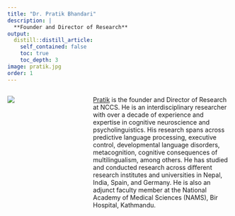 ```yaml
---
title: "Dr. Pratik Bhandari"
description: |
  **Founder and Director of Research** 
output:
  distill::distill_article:
    self_contained: false
    toc: true
    toc_depth: 3
image: pratik.jpg
order: 1
---
```


:::: {.columns}

::: {.column width="23.9%"}
![](pratik.jpg)
:::

::: {.column width="3%"}
<!-- empty space between image and text -->
:::

::: {.column width="60%"}
[Pratik](https://pratikb.com) is the founder and Director of Research at NCCS.
He is an interdisciplinary researcher with over a decade of experience and expertise in
cognitive neuroscience and psycholinguistics.
His research spans across predictive language processing, executive control, developmental language disorders, metacognition, cognitive consequences of multilingualism, among others.
He has studied and conducted research across different research institutes and universities in Nepal, India, Spain, and Germany.
He is also an adjunct faculty member at the National Academy of Medical Sciences (NAMS), Bir Hospital, Kathmandu.
<!-- He also has a keen interest in studying the effects of rising global temperatures and extreme weather events
on people's livelihoods in the developing and least-developed countries in the Global South. -->
:::

::::

